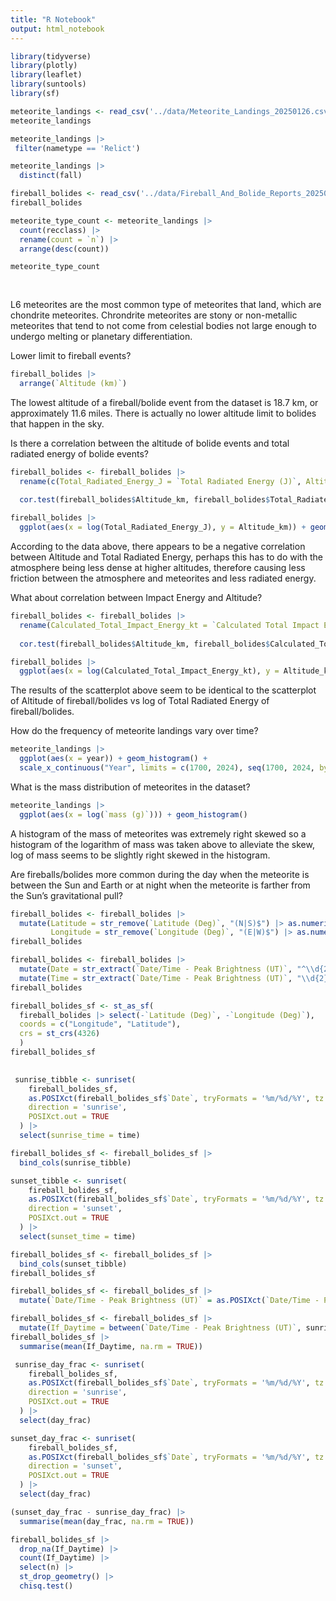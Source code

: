 ```yaml
---
title: "R Notebook"
output: html_notebook
---
```


```r
library(tidyverse)
library(plotly)
library(leaflet)
library(suntools)
library(sf)
```


```r
meteorite_landings <- read_csv('../data/Meteorite_Landings_20250126.csv')
meteorite_landings
```

```r
meteorite_landings |> 
 filter(nametype == 'Relict')
```

```r
meteorite_landings |> 
  distinct(fall)
```


```r
fireball_bolides <- read_csv('../data/Fireball_And_Bolide_Reports_20250126.csv')
fireball_bolides
```

```r
meteorite_type_count <- meteorite_landings |> 
  count(recclass) |> 
  rename(count = `n`) |> 
  arrange(desc(count))

meteorite_type_count
  
  
```
L6 meteorites are the most common type of meteorites that land, which are chondrite meteorites. Chrondrite meteorites are stony or non-metallic meteorites that tend to not come from celestial bodies not large enough to undergo melting or planetary differentiation.

Lower limit to fireball events?

```r
fireball_bolides |> 
  arrange(`Altitude (km)`)
```

The lowest altitude of a fireball/bolide event from the dataset is 18.7 km, or approximately 11.6 miles.
There is actually no lower altitude limit to bolides that happen in the sky.

Is there a correlation between the altitude of bolide events and total radiated energy of bolide events?

```r
fireball_bolides <- fireball_bolides |> 
  rename(c(Total_Radiated_Energy_J = `Total Radiated Energy (J)`, Altitude_km = `Altitude (km)`)) 
  
  cor.test(fireball_bolides$Altitude_km, fireball_bolides$Total_Radiated_Energy_J, use = 'complete.obs')
```
```r
fireball_bolides |> 
  ggplot(aes(x = log(Total_Radiated_Energy_J), y = Altitude_km)) + geom_point()
```

According to the data above, there appears to be a negative correlation between Altitude and Total Radiated Energy, perhaps this has to do with the atmosphere being less dense at higher altitudes, therefore causing less friction between the atmosphere and meteorites and less radiated energy.

What about correlation between Impact Energy and Altitude?

```r
fireball_bolides <- fireball_bolides |> 
  rename(Calculated_Total_Impact_Energy_kt = `Calculated Total Impact Energy (kt)`) 
  
  cor.test(fireball_bolides$Altitude_km, fireball_bolides$Calculated_Total_Impact_Energy_kt, use = 'complete.obs')
```

```r
fireball_bolides |> 
  ggplot(aes(x = log(Calculated_Total_Impact_Energy_kt), y = Altitude_km)) + geom_point()
```
The results of the scatterplot above seem to be identical to the scatterplot of Altitude of fireball/bolides vs log of Total Radiated Energy of fireball/bolides.


How do the frequency of meteorite landings vary over time?

```r
meteorite_landings |> 
  ggplot(aes(x = year)) + geom_histogram() + 
  scale_x_continuous("Year", limits = c(1700, 2024), seq(1700, 2024, by = 50))
```

What is the mass distribution of meteorites in the dataset?

```r
meteorite_landings |> 
  ggplot(aes(x = log(`mass (g)`))) + geom_histogram()
```
A histogram of the mass of meteorites was extremely right skewed so a histogram of the logarithm of mass was taken above to alleviate the skew, log of mass seems to be slightly right skewed in the histogram.

Are fireballs/bolides more common during the day when the meteorite is between the Sun and Earth or at night when the meteorite is farther from the Sun's gravitational pull?

```r
fireball_bolides <- fireball_bolides |> 
  mutate(Latitude = str_remove(`Latitude (Deg)`, "(N|S)$") |> as.numeric(),
         Longitude = str_remove(`Longitude (Deg)`, "(E|W)$") |> as.numeric())
fireball_bolides
```

```r
fireball_bolides <- fireball_bolides |> 
  mutate(Date = str_extract(`Date/Time - Peak Brightness (UT)`, "^\\d{2}/\\d{2}/\\d{4}")) |> 
  mutate(Time = str_extract(`Date/Time - Peak Brightness (UT)`, "\\d{2}:\\d{2}:\\d{2}\\s\\w+"))
fireball_bolides
```


```r
fireball_bolides_sf <- st_as_sf(
  fireball_bolides |> select(-`Latitude (Deg)`, -`Longitude (Deg)`), 
  coords = c("Longitude", "Latitude"), 
  crs = st_crs(4326)
  ) 
fireball_bolides_sf
  
```

```r

 sunrise_tibble <- sunriset(
    fireball_bolides_sf,
    as.POSIXct(fireball_bolides_sf$`Date`, tryFormats = '%m/%d/%Y', tz = 'UTC'),
    direction = 'sunrise',
    POSIXct.out = TRUE
  ) |> 
  select(sunrise_time = time)

```

```r
fireball_bolides_sf <- fireball_bolides_sf |> 
  bind_cols(sunrise_tibble)
```

```r
sunset_tibble <- sunriset(
    fireball_bolides_sf,
    as.POSIXct(fireball_bolides_sf$`Date`, tryFormats = '%m/%d/%Y', tz = 'UTC'),
    direction = 'sunset',
    POSIXct.out = TRUE
  ) |> 
  select(sunset_time = time)
```

```r
fireball_bolides_sf <- fireball_bolides_sf |> 
  bind_cols(sunset_tibble)
fireball_bolides_sf
```

```r
fireball_bolides_sf <- fireball_bolides_sf |> 
  mutate(`Date/Time - Peak Brightness (UT)` = as.POSIXct(`Date/Time - Peak Brightness (UT)`, tryFormats = '%m/%d/%Y %I:%M:%S %p'))
```

```r
fireball_bolides_sf <- fireball_bolides_sf |> 
  mutate(If_Daytime = between(`Date/Time - Peak Brightness (UT)`, sunrise_time, sunset_time))
fireball_bolides_sf |> 
  summarise(mean(If_Daytime, na.rm = TRUE))
```

```r
 sunrise_day_frac <- sunriset(
    fireball_bolides_sf,
    as.POSIXct(fireball_bolides_sf$`Date`, tryFormats = '%m/%d/%Y', tz = 'UTC'),
    direction = 'sunrise',
    POSIXct.out = TRUE
  ) |> 
  select(day_frac)
```

```r
sunset_day_frac <- sunriset(
    fireball_bolides_sf,
    as.POSIXct(fireball_bolides_sf$`Date`, tryFormats = '%m/%d/%Y', tz = 'UTC'),
    direction = 'sunset',
    POSIXct.out = TRUE
  ) |> 
  select(day_frac)
```

```r
(sunset_day_frac - sunrise_day_frac) |> 
  summarise(mean(day_frac, na.rm = TRUE))
```

```r
fireball_bolides_sf |>
  drop_na(If_Daytime) |> 
  count(If_Daytime) |> 
  select(n) |> 
  st_drop_geometry() |> 
  chisq.test()
```

